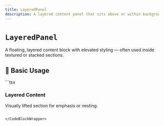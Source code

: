 ```yaml
---
title: LayeredPanel
description: A layered content panel that sits above or within background textures or stacked layouts.
---
```



# `LayeredPanel`

A floating, layered content block with elevated styling — often used inside textured or stacked sections.

<Divider />

## 🚀 Basic Usage

<CodeBlockWrapper language="tsx">
  ```tsx
  <LayeredPanel>
    <h3 className="text-xl font-semibold">Layered Content</h3>
    <p className="text-muted">Visually lifted section for emphasis or nesting.</p>
  </LayeredPanel>

```

</CodeBlockWrapper>
```
